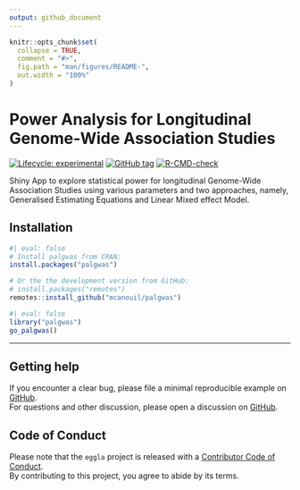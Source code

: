 ```yaml
---
output: github_document
---
```


<!-- README.md is generated from README.Rmd. Please edit that file -->

```r
knitr::opts_chunk$set(
  collapse = TRUE,
  comment = "#>",
  fig.path = "man/figures/README-",
  out.width = "100%"
)
```

# Power Analysis for Longitudinal Genome-Wide Association Studies

<!-- badges: start -->
[![Lifecycle: experimental](https://img.shields.io/badge/lifecycle-experimental-orange.svg)](https://lifecycle.r-lib.org/articles/stages.html#experimental)
[![GitHub tag](https://img.shields.io/github/tag/mcanouil/palgwas.svg?label=latest tag&include_prereleases)](https://github.com/mcanouil/palgwas)
[![R-CMD-check](https://github.com/mcanouil/palgwas/actions/workflows/check-pak.yaml/badge.svg?branch=main)](https://github.com/mcanouil/palgwas/actions/workflows/check-pak.yaml)
<!-- badges: end -->

Shiny App to explore statistical power for longitudinal Genome-Wide Association
Studies using various parameters and two approaches, namely,
Generalised Estimating Equations and Linear Mixed effect Model.

## Installation

```r
#| eval: false
# Install palgwas from CRAN:
install.packages("palgwas")

# Or the the development version from GitHub:
# install.packages("remotes")
remotes::install_github("mcanouil/palgwas")
```

```r
#| eval: false
library("palgwas")
go_palgwas()
```

---

## Getting help

If you encounter a clear bug, please file a minimal reproducible example on [GitHub](https://github.com/mcanouil/palgwas/issues).  
For questions and other discussion, please open a discussion on [GitHub](https://github.com/mcanouil/palgwas/discussions).

## Code of Conduct

Please note that the `eggla` project is released with a [Contributor Code of Conduct](https://contributor-covenant.org/version/2/0/CODE_OF_CONDUCT.html).  
By contributing to this project, you agree to abide by its terms.
